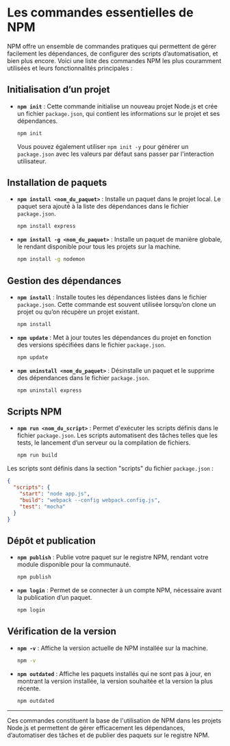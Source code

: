 # Les commandes essentielles de NPM

NPM offre un ensemble de commandes pratiques qui permettent de gérer facilement les dépendances, de configurer des scripts d’automatisation, et bien plus encore. Voici une liste des commandes NPM les plus couramment utilisées et leurs fonctionnalités principales :

## Initialisation d’un projet
- **`npm init`** : Cette commande initialise un nouveau projet Node.js et crée un fichier `package.json`, qui contient les informations sur le projet et ses dépendances.
  ```bash copy
  npm init
  ```
  Vous pouvez également utiliser `npm init -y` pour générer un `package.json` avec les valeurs par défaut sans passer par l'interaction utilisateur.

## Installation de paquets
- **`npm install <nom_du_paquet>`** : Installe un paquet dans le projet local. Le paquet sera ajouté à la liste des dépendances dans le fichier `package.json`.
  ```bash copy
  npm install express
  ```
- **`npm install -g <nom_du_paquet>`** : Installe un paquet de manière globale, le rendant disponible pour tous les projets sur la machine.
  ```bash copy
  npm install -g nodemon
  ```

## Gestion des dépendances
- **`npm install`** : Installe toutes les dépendances listées dans le fichier `package.json`. Cette commande est souvent utilisée lorsqu’on clone un projet ou qu’on récupère un projet existant.
  ```bash copy
  npm install
  ```
- **`npm update`** : Met à jour toutes les dépendances du projet en fonction des versions spécifiées dans le fichier `package.json`.
  ```bash copy
  npm update
  ```
- **`npm uninstall <nom_du_paquet>`** : Désinstalle un paquet et le supprime des dépendances dans le fichier `package.json`.
  ```bash copy
  npm uninstall express
  ```

## Scripts NPM
- **`npm run <nom_du_script>`** : Permet d'exécuter les scripts définis dans le fichier `package.json`. Les scripts automatisent des tâches telles que les tests, le lancement d’un serveur ou la compilation de fichiers.
  ```bash copy
  npm run build
  ```

Les scripts sont définis dans la section "scripts" du fichier `package.json` :
```json
{
  "scripts": {
    "start": "node app.js",
    "build": "webpack --config webpack.config.js",
    "test": "mocha"
  }
}
```

## Dépôt et publication
- **`npm publish`** : Publie votre paquet sur le registre NPM, rendant votre module disponible pour la communauté.
  ```bash copy
  npm publish
  ```
- **`npm login`** : Permet de se connecter à un compte NPM, nécessaire avant la publication d’un paquet.
  ```bash copy
  npm login
  ```

## Vérification de la version
- **`npm -v`** : Affiche la version actuelle de NPM installée sur la machine.
  ```bash copy
  npm -v
  ```
- **`npm outdated`** : Affiche les paquets installés qui ne sont pas à jour, en montrant la version installée, la version souhaitée et la version la plus récente.
  ```bash copy
  npm outdated
  ```

---

Ces commandes constituent la base de l'utilisation de NPM dans les projets Node.js et permettent de gérer efficacement les dépendances, d’automatiser des tâches et de publier des paquets sur le registre NPM.